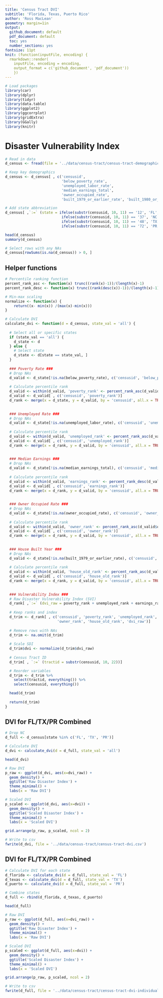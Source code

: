 ```yaml
---
title: 'Census Tract DVI'
subtitle: 'Florida, Texas, Puerto Rico'
author: 'Ross MacLean'
geometry: margin=1in
output:
  github_document: default
  pdf_document: default
  toc: yes
  number_sections: yes
fontsize: 11pt
knit: (function(inputFile, encoding) {
  rmarkdown::render(
    inputFile, encoding = encoding,
    output_format = c('github_document', 'pdf_document'))
    })
---
```


```r
# Load packages
library(car)
library(dplyr)
library(tidyr)
library(data.table)
library(ggplot2)
library(ggcorrplot)
library(gridExtra)
library(GGally)
library(knitr)
```

# Disaster Vulnerability Index

```r
# Read in data
d_census <- fread(file = '../data/census-tract/census-tract-demographics.csv', encoding='UTF-8')

# Keep key demographics
d_census <- d_census[ , c('censusid',
                          'below_poverty_rate',
                          'unemployed_labor_rate',
                          'median_earnings_total',
                          'owner_occupied_rate',
                          'built_1979_or_earlier_rate', 'built_1980_or_later_rate')]

# Add state abbreviation
d_census[ ,`:=` (state = ifelse(substr(censusid, 10, 11) == '12', 'FL', 
                          ifelse(substr(censusid, 10, 11) == '37', 'NC',
                          ifelse(substr(censusid, 10, 11) == '48', 'TX',
                          ifelse(substr(censusid, 10, 11) == '72', 'PR', NA )))))]

head(d_census)
summary(d_census)

# Select rows with any NAs
d_census[rowSums(is.na(d_census)) > 0, ]
```

## Helper functions

```r
# Percentile ranking function
percent_rank_asc <- function(x) trunc((rank(x)-1))/(length(x)-1)
percent_rank_desc <- function(x) trunc((rank(desc(x))-1))/(length(x)-1)
```

```r
# Min-max scaling
normalize <- function(x) {
    return((x- min(x)) /(max(x)-min(x)))
}
```

```r
# Calculate DVI
calculate_dvi <- function(d = d_census, state_val = 'all') {
  
  # Select all or specific states
  if (state_val == 'all') {
    d_state <- d
  } else {
    # Select state
    d_state <- d[state == state_val, ]
  }
  
  ### Poverty Rate ###
  # Drop NAs
  d_valid <- d_state[!is.na(below_poverty_rate), c('censusid', 'below_poverty_rate')]
  
  # Calculate percentile rank
  d_valid <- within(d_valid, 'poverty_rank' <- percent_rank_asc(d_valid$below_poverty_rate))
  d_valid <- d_valid[ , c('censusid', 'poverty_rank')]
  d_rank <- merge(x = d_state, y = d_valid, by = 'censusid', all.x = TRUE)
  
  
  ### Unemployed Rate ###
  # Drop NAs
  d_valid <- d_state[!is.na(unemployed_labor_rate), c('censusid', 'unemployed_labor_rate')]
  
  # Calculate percentile rank
  d_valid <- within(d_valid, 'unemployed_rank' <- percent_rank_asc(d_valid$unemployed_labor_rate))
  d_valid <- d_valid[ , c('censusid', 'unemployed_rank')]
  d_rank <- merge(x = d_rank, y = d_valid, by = 'censusid', all.x = TRUE)
  
  
  ### Median Earnings ###
  # Drop NAs
  d_valid <- d_state[!is.na(median_earnings_total), c('censusid', 'median_earnings_total')]
  
  # Calculate percentile rank
  d_valid <- within(d_valid, 'earnings_rank' <- percent_rank_desc(d_valid$median_earnings_total))
  d_valid <- d_valid[ , c('censusid', 'earnings_rank')]
  d_rank <- merge(x = d_rank, y = d_valid, by = 'censusid', all.x = TRUE)
  
  
  ### Owner Occupied Rate ###
  # Drop NAs
  d_valid <- d_state[!is.na(owner_occupied_rate), c('censusid', 'owner_occupied_rate')]
  
  # Calculate percentile rank
  d_valid <- within(d_valid, 'owner_rank' <- percent_rank_asc(d_valid$owner_occupied_rate))
  d_valid <- d_valid[ , c('censusid', 'owner_rank')]
  d_rank <- merge(x = d_rank, y = d_valid, by = 'censusid', all.x = TRUE)
  
  
  ### House Built Year ###
  # Drop NAs
  d_valid <- d_state[!is.na(built_1979_or_earlier_rate), c('censusid', 'built_1979_or_earlier_rate')]
  
  # Calculate percentile rank
  d_valid <- within(d_valid, 'house_old_rank' <- percent_rank_asc(d_valid$built_1979_or_earlier_rate))
  d_valid <- d_valid[ , c('censusid', 'house_old_rank')]
  d_rank <- merge(x = d_rank, y = d_valid, by = 'censusid', all.x = TRUE)
  
  
  ### Vulnerability Index ###
  # Raw Disaster Vulnerability Index (SVI)
  d_rank[ ,`:=` (dvi_raw = poverty_rank + unemployed_rank + earnings_rank + owner_rank + house_old_rank)]
  
  # Keep ranks and index
  d_trim <- d_rank[ , c('censusid', 'poverty_rank', 'unemployed_rank', 'earnings_rank',
                        'owner_rank', 'house_old_rank', 'dvi_raw')]
  
  # Remove rows with NAs
  d_trim <- na.omit(d_trim)
  
  # Scale SDI
  d_trim$dvi <- normalize(d_trim$dvi_raw)
  
  # Census Tract ID
  d_trim[ , `:=` (tractid = substr(censusid, 10, 22))]

  # Reorder variables
  d_trim <- d_trim %>%
    select(tractid, everything()) %>%
    select(censusid, everything())

  head(d_trim)
  
  return(d_trim)
}

```

## DVI for FL/TX/PR Combined

```r
# Drop NC
d_full <- d_census[state %in% c('FL', 'TX', 'PR')]

# Calculate DVI
d_dvi <- calculate_dvi(d = d_full, state_val = 'all')

head(d_dvi)
```


```r
# Raw DVI
p_raw <- ggplot(d_dvi, aes(x=dvi_raw)) + 
  geom_density() +
  ggtitle('Raw Disaster Index') +
  theme_minimal() +
  labs(x = 'Raw DVI')

# Scaled DVI
p_scaled <- ggplot(d_dvi, aes(x=dvi)) + 
  geom_density() +
  ggtitle('Scaled Disaster Index') +
  theme_minimal() +
  labs(x = 'Scaled DVI')

grid.arrange(p_raw, p_scaled, ncol = 2)
```

```r
# Write to csv
fwrite(d_dvi, file = '../data/census-tract/census-tract-dvi.csv')
```



## DVI for FL/TX/PR Combined

```r
# Calculate DVI for each state
d_florida <- calculate_dvi(d = d_full, state_val = 'FL')
d_texas <- calculate_dvi(d = d_full, state_val = 'TX')
d_puerto <- calculate_dvi(d = d_full, state_val = 'PR')

# Combine states
d_full <- rbind(d_florida, d_texas, d_puerto)

head(d_full)
```

```r
# Raw DVI
p_raw <- ggplot(d_full, aes(x=dvi_raw)) + 
  geom_density() +
  ggtitle('Raw Disaster Index') +
  theme_minimal() +
  labs(x = 'Raw DVI')

# Scaled DVI
p_scaled <- ggplot(d_full, aes(x=dvi)) + 
  geom_density() +
  ggtitle('Scaled Disaster Index') +
  theme_minimal() +
  labs(x = 'Scaled DVI')

grid.arrange(p_raw, p_scaled, ncol = 2)
```

```r
# Write to csv
fwrite(d_full, file = '../data/census-tract/census-tract-dvi-individual.csv')
```

